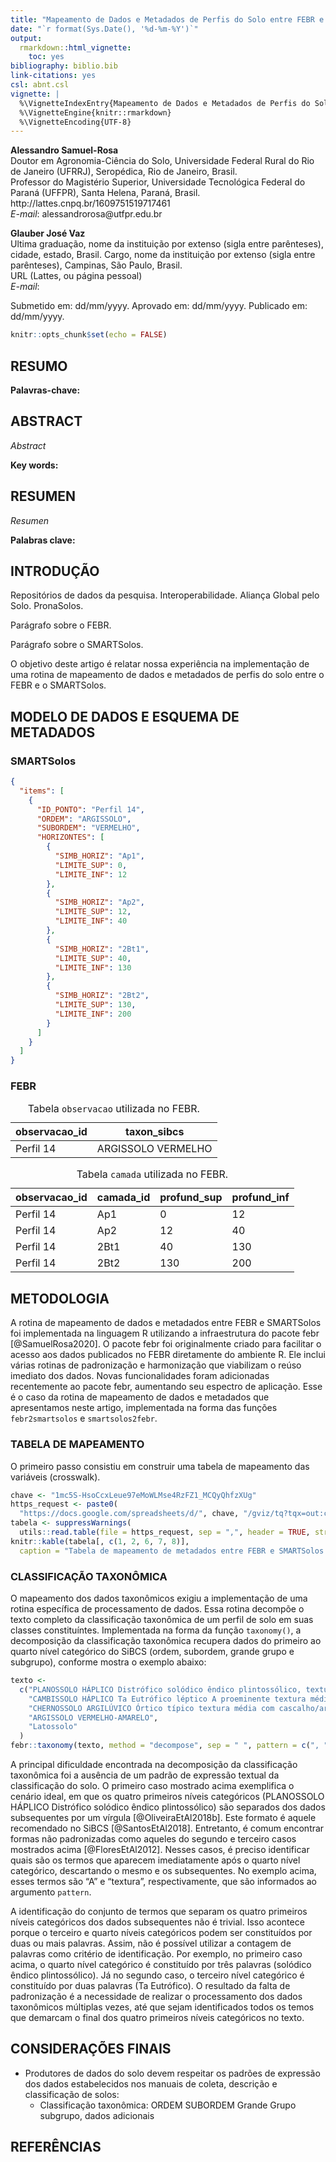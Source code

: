 ```yaml
---
title: "Mapeamento de Dados e Metadados de Perfis do Solo entre FEBR e SMARTSolos"
date: "`r format(Sys.Date(), '%d-%m-%Y')`"
output:
  rmarkdown::html_vignette:
    toc: yes
bibliography: biblio.bib
link-citations: yes
csl: abnt.csl
vignette: |
  %\VignetteIndexEntry{Mapeamento de Dados e Metadados de Perfis do Solo entre FEBR e SMARTSolos}
  %\VignetteEngine{knitr::rmarkdown}
  %\VignetteEncoding{UTF-8}
---
```


**Alessandro Samuel-Rosa**<br/>
Doutor em Agronomia-Ciência do Solo, Universidade Federal Rural do Rio de Janeiro (UFRRJ), Seropédica, Rio de Janeiro, Brasil.<br/>
Professor do Magistério Superior, Universidade Tecnológica Federal do Paraná (UFFPR), Santa Helena, Paraná, Brasil.<br/>
http://lattes.cnpq.br/1609751519717461<br/>
_E-mail_: alessandrorosa@utfpr.edu.br

**Glauber José Vaz**<br/>
Ultima graduação, nome da instituição por extenso (sigla entre parênteses), cidade, estado, Brasil.
Cargo, nome da instituição por extenso (sigla entre parênteses), Campinas, São Paulo, Brasil.<br/>
URL (Lattes, ou página pessoal)<br/>
_E-mail_:<br/>

Submetido em: dd/mm/yyyy. Aprovado em: dd/mm/yyyy. Publicado em: dd/mm/yyyy.

```r
knitr::opts_chunk$set(echo = FALSE)
```

<!-- http://revista.ibict.br/ciinf/ -->

## RESUMO

**Palavras-chave:**

## ABSTRACT

_Abstract_

**Key words:**

## RESUMEN

_Resumen_

**Palabras clave:**

## INTRODUÇÃO

Repositórios de dados da pesquisa. Interoperabilidade. Aliança Global pelo Solo. PronaSolos.

Parágrafo sobre o FEBR.

Parágrafo sobre o SMARTSolos.

O objetivo deste artigo é relatar nossa experiência na implementação de uma rotina de mapeamento de dados e metadados de perfis do solo entre o FEBR e o SMARTSolos.

## MODELO DE DADOS E ESQUEMA DE METADADOS

### SMARTSolos

```json
{
  "items": [
    {
      "ID_PONTO": "Perfil 14",
      "ORDEM": "ARGISSOLO",
      "SUBORDEM": "VERMELHO",
      "HORIZONTES": [
        {
          "SIMB_HORIZ": "Ap1",
          "LIMITE_SUP": 0,
          "LIMITE_INF": 12
        },
        {
          "SIMB_HORIZ": "Ap2",
          "LIMITE_SUP": 12,
          "LIMITE_INF": 40
        },
        {
          "SIMB_HORIZ": "2Bt1",
          "LIMITE_SUP": 40,
          "LIMITE_INF": 130
        },
        {
          "SIMB_HORIZ": "2Bt2",
          "LIMITE_SUP": 130,
          "LIMITE_INF": 200
        }
      ]
    }
  ]
}
```

### FEBR

observacao_id | taxon_sibcs
------------- | ------------------
Perfil 14     | ARGISSOLO VERMELHO

Table: Tabela `observacao` utilizada no FEBR.

observacao_id | camada_id | profund_sup | profund_inf
------------- | --------- | ----------- | -----------
Perfil 14     | Ap1      | 0            | 12
Perfil 14     | Ap2      | 12           | 40
Perfil 14     | 2Bt1     | 40           | 130
Perfil 14     | 2Bt2     | 130          | 200

Table: Tabela `camada` utilizada no FEBR.

## METODOLOGIA

A rotina de mapeamento de dados e metadados entre FEBR e SMARTSolos foi implementada na linguagem R utilizando a infraestrutura do pacote febr [@SamuelRosa2020]. O pacote febr foi originalmente criado para facilitar o acesso aos dados publicados no FEBR diretamente do ambiente R. Ele inclui várias rotinas de padronização e harmonização que viabilizam o reúso imediato dos dados. Novas funcionalidades foram adicionadas recentemente ao pacote febr, aumentando seu espectro de aplicação. Esse é o caso da rotina de mapeamento de dados e metadados que apresentamos neste artigo, implementada na forma das funções `febr2smartsolos` e `smartsolos2febr`.

### TABELA DE MAPEAMENTO

O primeiro passo consistiu em construir uma tabela de mapeamento das variáveis (crosswalk).

```r
chave <- "1mc5S-HsoCcxLeue97eMoWLMse4RzFZ1_MCQyQhfzXUg"
https_request <- paste0(
  "https://docs.google.com/spreadsheets/d/", chave, "/gviz/tq?tqx=out:csv&sheet=dados")
tabela <- suppressWarnings(
  utils::read.table(file = https_request, sep = ",", header = TRUE, stringsAsFactors = FALSE))
knitr::kable(tabela[, c(1, 2, 6, 7, 8)],
  caption = "Tabela de mapeamento de metadados entre FEBR e SMARTSolos.", row.names = FALSE)
```

### CLASSIFICAÇÃO TAXONÔMICA

O mapeamento dos dados taxonômicos exigiu a implementação de uma rotina específica de processamento de dados. Essa rotina decompõe o texto completo da classificação taxonômica de um perfil de solo em suas classes constituíntes. Implementada na forma da função `taxonomy()`, a decomposição da classificação taxonômica recupera dados do primeiro ao quarto nível categórico do SiBCS (ordem, subordem, grande grupo e subgrupo), conforme mostra o exemplo abaixo:

```r
texto <-
  c("PLANOSSOLO HÁPLICO Distrófico solódico êndico plintossólico, textura média, Tb",
    "CAMBISSOLO HÁPLICO Ta Eutrófico léptico A proeminente textura média",
    "CHERNOSSOLO ARGILÚVICO Órtico típico textura média com cascalho/argilosa com cascalho",
    "ARGISSOLO VERMELHO-AMARELO",
    "Latossolo"
  )
febr::taxonomy(texto, method = "decompose", sep = " ", pattern = c(", ", " A ", " textura "))
```

A principal dificuldade encontrada na decomposição da classificação taxonômica foi a ausência de um padrão de expressão textual da classificação do solo. O primeiro caso mostrado acima exemplifica o cenário ideal, em que os quatro primeiros níveis categóricos (PLANOSSOLO HÁPLICO Distrófico solódico êndico plintossólico) são separados dos dados subsequentes por um vírgula [@OliveiraEtAl2018b]. Este formato é aquele recomendado no SiBCS [@SantosEtAl2018]. Entretanto, é comum encontrar formas não padronizadas como aqueles do segundo e terceiro casos mostrados acima [@FloresEtAl2012]. Nesses casos, é preciso identificar quais são os termos que aparecem imediatamente após o quarto nível categórico, descartando o mesmo e os subsequentes. No exemplo acima, esses termos são "A" e "textura", respectivamente, que são informados ao argumento `pattern`.

A identificação do conjunto de termos que separam os quatro primeiros níveis categóricos dos dados subsequentes não é trivial. Isso acontece porque o terceiro e quarto níveis categóricos podem ser constituídos por duas ou mais palavras. Assim, não é possível utilizar a contagem de palavras como critério de identificação. Por exemplo, no primeiro caso acima, o quarto nível categórico é constituído por três palavras (solódico êndico plintossólico). Já no segundo caso, o terceiro nível categórico é constituído por duas palavras (Ta Eutrófico). O resultado da falta de padronização é a necessidade de realizar o processamento dos dados taxonômicos múltiplas vezes, até que sejam identificados todos os temos que demarcam o final dos quatro primeiros níveis categóricos no texto.

## CONSIDERAÇÕES FINAIS

* Produtores de dados do solo devem respeitar os padrões de expressão dos dados estabelecidos nos manuais de coleta, descrição e classificação de solos:
  * Classificação taxonômica: ORDEM SUBORDEM Grande Grupo subgrupo, dados adicionais

## REFERÊNCIAS
